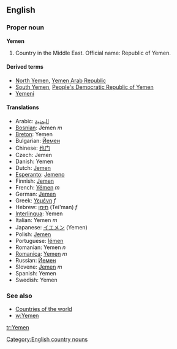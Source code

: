 ==English==

===Proper noun===
'''Yemen'''

#Country in the Middle East. Official name: Republic of Yemen.

====Derived terms====
*[[North Yemen]], [[Yemen Arab Republic]]
*[[South Yemen]], [[People's Democratic Republic of Yemen]]
*[[Yemeni]]

====Translations====
*Arabic: [[اليمنية]]
*[[Bosnian]]: Jemen ''m''
*[[Breton]]: Yemen
*Bulgarian: [[Йемен]]
*Chinese: [[也门]]
*Czech: Jemen
*Danish: Yemen
*Dutch: [[Jemen]]
*[[Esperanto]]: [[Jemeno]]
*Finnish: [[Jemen]]
*French: [[Yémen]] ''m''
*German: [[Jemen]]
*Greek: [[Υεμένη]] ''f''
*Hebrew: [[תימן]] (Tei'man) ''f''
*[[Interlingua]]: Yemen
*Italian: Yemen ''m''
*Japanese: [[イエメン]] (Yemen)
*Polish: [[Jemen]]
*Portuguese: [[Iémen]]
*Romanian: Yemen ''n''
*[[Romanica]]: [[Yemen]] ''m''
*Russian: [[Йемен]]
*Slovene: [[Jemen]] ''m''
*Spanish: Yemen
*Swedish: Yemen

===See also===
*[[Countries of the world]]
*[[w:Yemen]]
[[Category:English country nouns]]

[[tr:Yemen]]